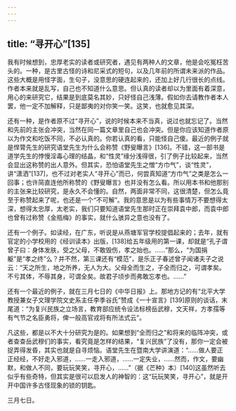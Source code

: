 ```yaml
---
---
---
```

title: “寻开心”[135]
---




我有时候想到，忠厚老实的读者或研究者，遇见有两种人的文章，他是会吃冤枉苦头的。一种，是古里古怪的诗和尼采式的短句，以及几年前的所谓未来派的作品。这些大概是用怪字面，生句子，没意思的硬连起来的，还加上好几行很长的点线。作者本来就是乱写，自己也不知道什么意思。但认真的读者却以为里面有着深意，用心的来研究它，结果是到底莫名其妙，只好怪自己浅薄。假如你去请教作者本人罢，他一定不加解释，只是鄙夷的对你笑一笑。这笑，也就愈见其深。

还有一种，是作者原不过“寻开心”，说的时候本来不当真，说过也就忘记了。当然和先前的主张会冲突，当然在同一篇文章里自己也会冲突。但是你应该知道作者原以为作文和吃饭不同，不必认真的。你若认真的看，只能怪自己傻。最近的例子就是悍膂先生的研究语堂先生为什么会称赞《野叟曝言》[136]。不错，这一部书是道学先生的悖慢淫毒心理的结晶，和“性灵”缘分浅得很，引了例子比较起来，当然会显出这称赞的出人意外。但其实，恐怕语堂先生之憎“方巾气”，谈“性灵”，讲“潇洒”[137]，也不过对老实人“寻开心”而已，何尝真知道“方巾气”之类是怎么一回事；也许简直连他所称赞的《野叟曝言》也并没有怎么看。所以用本书和他那别的主张来比较研究，是永久不会懂的。自然，两面非常不同，这很清楚，但怎么竟至于称赞起来了呢，也还是一个“不可解”。我的意思是以为有些事情万不要想得太深，想得太忠厚，太老实，我们只要知道语堂先生那时正在崇拜袁中郎，而袁中郎也曾有过称赞《金瓶梅》的事实，就什么骇异之意也没有了。

还有一个例子。如读经，在广东，听说是从燕塘军官学校提倡起来的；去年，就有官定的小学校用的《经训读本》出版，[138]给五年级用的第一课，却就是“孔子谓曾子曰：身体发肤，受之父母，不敢毁伤，孝之始也。……”那么，“为国捐躯”是“孝之终”么？并不然，第三课还有“模范”，是乐正子春述曾子闻诸夫子之说云：“天之所生，地之所养，无人为大。父母全而生之，子全而归之，可谓孝矣。不亏其体，不辱其身，可谓全矣。故君子顷步而弗敢忘孝也。……”

还有一个最近的例子，就在三月七日的《中华日报》上。那地方记的有“北平大学教授兼女子文理学院文史系主任李季谷氏”赞成《一十宣言》[139]原则的谈话，末尾道：“为复兴民族之立场言，教育部应统令设法标榜岳武穆，文天祥，方孝孺等有气节之名臣勇将，俾一般高官戎将有所法式云”。

凡这些，都是以不大十分研究为是的。如果想到“全而归之”和将来的临阵冲突，或者查查岳武穆们的事实，看究竟是怎样的结果，“复兴民族”了没有，那你一定会被捉弄得发昏，其实也就是自寻烦恼。语堂先生在暨南大学讲演道：“……做人要正正经经，不好走入邪道，……一走入邪道，……一定失业，……然而，作文，要幽默，和做人不同，要玩玩笑笑，寻开心，……”（据《芒种》本）[140]这虽然听去似乎有些奇特，但其实是很可以启发人的神智的：这“玩玩笑笑，寻开心”，就是开开中国许多古怪现象的锁的钥匙。

三月七日。